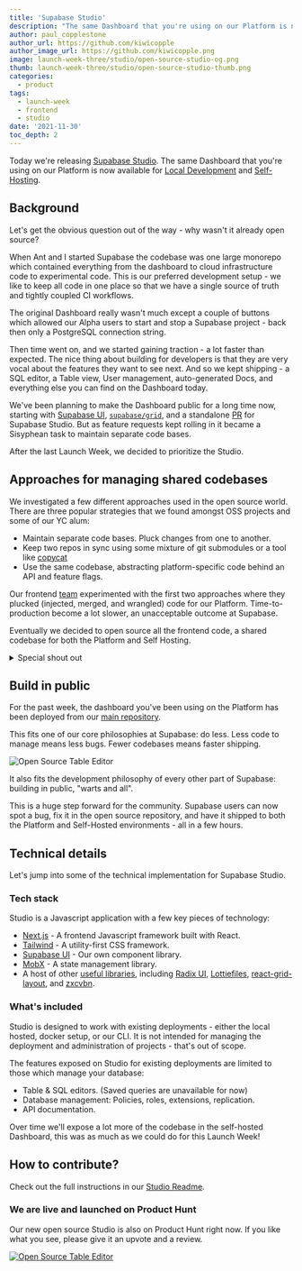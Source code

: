 ```yaml
---
title: 'Supabase Studio'
description: "The same Dashboard that you're using on our Platform is now available for local development and Self-Hosting."
author: paul_copplestone
author_url: https://github.com/kiwicopple
author_image_url: https://github.com/kiwicopple.png
image: launch-week-three/studio/open-source-studio-og.png
thumb: launch-week-three/studio/open-source-studio-thumb.png
categories:
  - product
tags:
  - launch-week
  - frontend
  - studio
date: '2021-11-30'
toc_depth: 2
---
```


Today we're releasing [Supabase Studio](https://github.com/supabase/supabase/tree/master/studio).
The same Dashboard that you're using on our Platform is now available for [Local Development](https://supabase.com/docs/guides/local-development)
and [Self-Hosting](https://supabase.com/docs/guides/hosting/overview).

## Background

Let's get the obvious question out of the way - why wasn't it already open source?

When Ant and I started Supabase the codebase was one large monorepo which contained everything from the dashboard to cloud infrastructure code to experimental code.
This is our preferred development setup - we like to keep all code in one place so that we have a single source of truth and tightly coupled CI workflows.

The original Dashboard really wasn't much except a couple of buttons which allowed our Alpha users to start and stop a Supabase project - back then only a PostgreSQL connection string.

Then time went on, and we started gaining traction - a lot faster than expected.
The nice thing about building for developers is that they are very vocal about the features they want to see next.
And so we kept shipping - a SQL editor, a Table view, User management, auto-generated Docs, and everything else you can find on the Dashboard today.

We've been planning to make the Dashboard public for a long time now, starting with [Supabase UI](https://ui.supabase.com/),
[`supabase/grid`](https://github.com/supabase/grid), and a standalone [PR](https://github.com/supabase/supabase/pull/2281) for Supabase Studio.
But as feature requests kept rolling in it became a Sisyphean task to maintain separate code bases.

After the last Launch Week, we decided to prioritize the Studio.

## Approaches for managing shared codebases

We investigated a few different approaches used in the open source world. There are three popular strategies that we found amongst OSS projects and some of our YC alum:

- Maintain separate code bases. Pluck changes from one to another.
- Keep two repos in sync using some mixture of git submodules or a tool like [copycat](https://github.com/atomix/copycat)
- Use the same codebase, abstracting platform-specific code behind an API and feature flags.

Our frontend [team](https://github.com/orgs/supabase/teams/frontend/members) experimented with the first two approaches where they plucked (injected, merged, and wrangled) code for our Platform.
Time-to-production become a lot slower, an unacceptable outcome at Supabase.

Eventually we decided to open source all the frontend code, a shared codebase for both the Platform and Self Hosting.

<details>
  <summary>
    <a>Special shout out</a>
  </summary>
  Sentry do a fantastic job of{' '}
  <a href="https://develop.sentry.dev/sentry-vs-getsentry/">documenting their strategy</a> for
  managing a shared codebase and served as a great model for Supabase.
</details>

## Build in public

For the past week, the dashboard you've been using on the Platform has been deployed from our [main repository](https://github.com/supabase/supabase/tree/master/studio).

This fits one of our core philosophies at Supabase: do less. Less code to manage means less bugs. Fewer codebases means faster shipping.

![Open Source Table Editor](/images/blog/launch-week-three/studio/open-source-studio-table-editor.png)

It also fits the development philosophy of every other part of Supabase: building in public, "warts and all".

This is a huge step forward for the community. Supabase users can now spot a bug, fix it in the open source repository,
and have it shipped to both the Platform and Self-Hosted environments - all in a few hours.

## Technical details

Let's jump into some of the technical implementation for Supabase Studio.

### Tech stack

Studio is a Javascript application with a few key pieces of technology:

- [Next.js](https://nextjs.org/) - A frontend Javascript framework built with React.
- [Tailwind](https://tailwindcss.com/) - A utility-first CSS framework.
- [Supabase UI](https://ui.supabase.com/) - Our own component library.
- [MobX](https://www.mobxjs.com/) - A state management library.
- A host of other [useful libraries](https://github.com/supabase/supabase/blob/master/studio/package.json), including [Radix UI](https://www.radix-ui.com), [Lottiefiles](https://lottiefiles.com/), [react-grid-layout](https://github.com/react-grid-layout/react-grid-layout), and [zxcvbn](https://github.com/dropbox/zxcvbn).

### What's included

Studio is designed to work with existing deployments - either the local hosted, docker setup, or our CLI.
It is not intended for managing the deployment and administration of projects - that's out of scope.

The features exposed on Studio for existing deployments are limited to those which manage your database:

- Table & SQL editors. (Saved queries are unavailable for now)
- Database management: Policies, roles, extensions, replication.
- API documentation.

Over time we'll expose a lot more of the codebase in the self-hosted Dashboard, this was as much as we could do for this Launch Week!

## How to contribute?

Check out the full instructions in our [Studio Readme](https://github.com/supabase/supabase/tree/master/studio).

### We are live and launched on Product Hunt

Our new open source Studio is also on Product Hunt right now. If you like what you see, please give it an upvote and a review.

[![Open Source Table Editor](https://api.producthunt.com/widgets/embed-image/v1/featured.svg?post_id=321226&theme=light)](https://www.producthunt.com/posts/open-source-postgresql-studio?utm_source=badge-featured&utm_medium=badge&utm_souce=badge-open-source-postgresql-studio)
